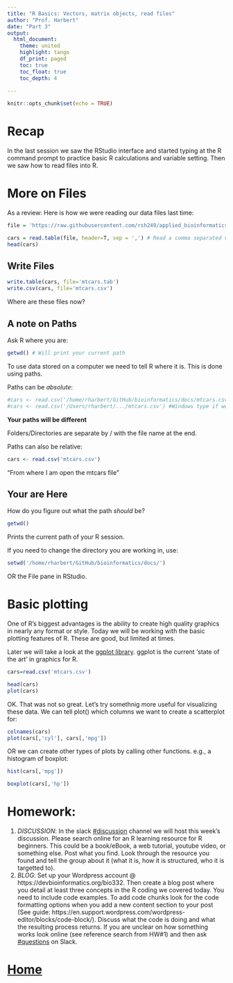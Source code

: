 ```yaml
---
title: "R Basics: Vectors, matrix objects, read files"
author: "Prof. Harbert"
date: "Part 3"
output: 
  html_document:
    theme: united
    highlight: tango
    df_print: paged
    toc: true
    toc_float: true
    toc_depth: 4
  
---
```


```r
knitr::opts_chunk$set(echo = TRUE)
```

# Recap

In the last session we saw the RStudio interface and started typing at the R command prompt to practice basic R calculations and variable setting. Then we saw how to read files into R.

# More on Files

As a review: Here is how we were reading our data files last time:

```r
file = 'https://raw.githubusercontent.com/rsh249/applied_bioinformatics2020/master/data/mtcars.csv' #URL to text file with data

cars = read.table(file, header=T, sep = ',') # Read a comma separated values file
head(cars)
```

## Write Files

```r
write.table(cars, file='mtcars.tab')
write.csv(cars, file='mtcars.csv')
```

Where are these files now?

## A note on Paths

Ask R where you are:

```R
getwd() # Will print your current path
```

To use data stored on a computer we need to tell R where it is. This is done using paths. 

Paths can be *absolute*:

```r
#cars <- read.csv('/home/rharbert/GitHub/bioinformatics/docs/mtcars.csv') #Linux path type for server
#cars <- read.csv('/Users/rharbert/.../mtcars.csv') #Windows type if working on a personal machine
```
**Your paths will be different**

Folders/Directories are separate by / with the file name at the end.
    
Paths can also be relative:

```r
cars <- read.csv('mtcars.csv')
```

"From where I am open the mtcars file "

## Your are Here

How do you figure out what the path *should* be?

```r
getwd()
```

Prints the current path of your R session.

If you need to change the directory you are working in, use:

```R
setwd('/home/rharbert/GitHub/bioinformatics/docs/')
```

OR the File pane in RStudio.


# Basic plotting

One of R's biggest advantages is the ability to create high quality graphics in nearly any format or style. Today we will be working with the basic plotting features of R. These are good, but limited at times. 

Later we will take a look at the [ggplot library](https://ggplot2.tidyverse.org/). ggplot is the current 'state of the art' in graphics for R. 

```r
cars=read.csv('mtcars.csv')
```


```r
head(cars)
plot(cars)
```

OK. That was not so great. Let's try somethnig more useful for visualizing these data. We can tell plot() which columns we want to create a scatterplot for:

```r
colnames(cars)
plot(cars[,'cyl'], cars[,'mpg'])
```

OR we can create other types of plots by calling other functions. e.g., a histogram of boxplot:

```r
hist(cars[,'mpg'])

```


```r
boxplot(cars[,'hp'])
```

# Homework:

1) *DISCUSSION*: In the slack [#discussion](https://bio332applied-4mi2242.slack.com/archives/CS8TRGE0K) channel we will host this week's discussion. Please search online for an R learning resource for R beginners. This could be a book/eBook, a web tutorial, youtube video, or something else. Post what you find. Look through the resource you found and tell the group about it (what it is, how it is structured, who it is targetted to).
2) *BLOG*: Set up your Wordpress account @ https://devbioinformatics.org/bio332. Then create a blog post where you detail at least three concepts in the R coding we covered today. You need to include code examples. To add code chunks look for the code formatting options when you add a new content section to your post (See guide: https://en.support.wordpress.com/wordpress-editor/blocks/code-block/). Discuss what the code is doing and what the resulting process returns. If you are unclear on how something works look online (see reference search from HW#1) and then ask [#questions](https://bio332applied-4mi2242.slack.com/archives/CSRS46M7H) on Slack.







# [Home](https://devbioinformatics.org)



